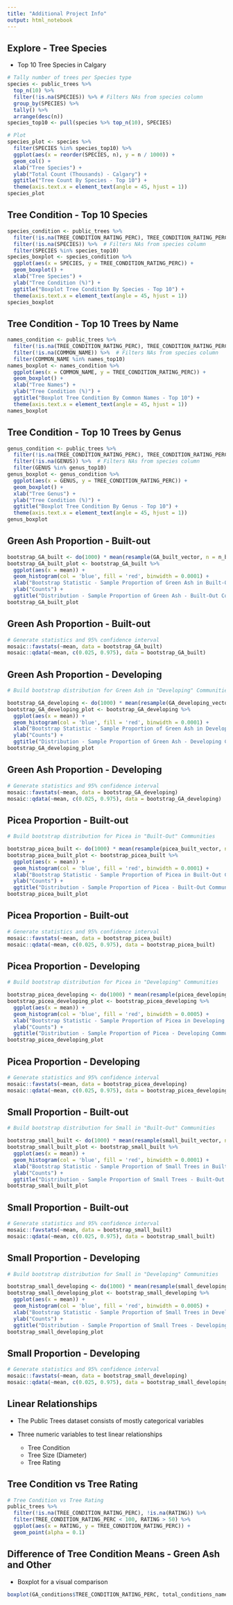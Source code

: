 ```yaml
---
title: "Additional Project Info"
output: html_notebook
---
```


## Explore - Tree Species
- Top 10 Tree Species in Calgary

```r
# Tally number of trees per Species type
species <- public_trees %>%
  top_n(10) %>%
  filter(!is.na(SPECIES)) %>% # Filters NAs from species column
  group_by(SPECIES) %>%
  tally() %>%
  arrange(desc(n))
species_top10 <- pull(species %>% top_n(10), SPECIES)
```

```r
# Plot
species_plot <- species %>%
  filter(SPECIES %in% species_top10) %>%
  ggplot(aes(x = reorder(SPECIES, n), y = n / 1000)) +
  geom_col() +
  xlab("Tree Species") +
  ylab("Total Count (Thousands) - Calgary") +
  ggtitle("Tree Count By Species - Top 10") +
  theme(axis.text.x = element_text(angle = 45, hjust = 1))
species_plot
```

## Tree Condition - Top 10 Species
```r
species_condition <- public_trees %>%
  filter(!is.na(TREE_CONDITION_RATING_PERC), TREE_CONDITION_RATING_PERC < 100) %>%
  filter(!is.na(SPECIES)) %>%  # Filters NAs from species column
  filter(SPECIES %in% species_top10)
species_boxplot <- species_condition %>%
  ggplot(aes(x = SPECIES, y = TREE_CONDITION_RATING_PERC)) +
  geom_boxplot() +
  xlab("Tree Species") +
  ylab("Tree Condition (%)") +
  ggtitle("Boxplot Tree Condition By Species - Top 10") +
  theme(axis.text.x = element_text(angle = 45, hjust = 1))
species_boxplot
```

## Tree Condition - Top 10 Trees by Name
```r
names_condition <- public_trees %>%
  filter(!is.na(TREE_CONDITION_RATING_PERC), TREE_CONDITION_RATING_PERC < 100) %>%
  filter(!is.na(COMMON_NAME)) %>%  # Filters NAs from species column
  filter(COMMON_NAME %in% names_top10)
names_boxplot <- names_condition %>%
  ggplot(aes(x = COMMON_NAME, y = TREE_CONDITION_RATING_PERC)) +
  geom_boxplot() +
  xlab("Tree Names") +
  ylab("Tree Condition (%)") +
  ggtitle("Boxplot Tree Condition By Common Names - Top 10") +
  theme(axis.text.x = element_text(angle = 45, hjust = 1))
names_boxplot
```

## Tree Condition - Top 10 Trees by Genus
```r
genus_condition <- public_trees %>%
  filter(!is.na(TREE_CONDITION_RATING_PERC), TREE_CONDITION_RATING_PERC < 100) %>%
  filter(!is.na(GENUS)) %>%  # Filters NAs from species column
  filter(GENUS %in% genus_top10)
genus_boxplot <- genus_condition %>%
  ggplot(aes(x = GENUS, y = TREE_CONDITION_RATING_PERC)) +
  geom_boxplot() +
  xlab("Tree Genus") +
  ylab("Tree Condition (%)") +
  ggtitle("Boxplot Tree Condition By Genus - Top 10") +
  theme(axis.text.x = element_text(angle = 45, hjust = 1))
genus_boxplot
```

## Green Ash Proportion - Built-out
```r

bootstrap_GA_built <- do(1000) * mean(resample(GA_built_vector, n = n_built))
bootstrap_GA_built_plot <- bootstrap_GA_built %>% 
  ggplot(aes(x = mean)) +
  geom_histogram(col = 'blue', fill = 'red', binwidth = 0.0001) +
  xlab("Bootstrap Statistic - Sample Proportion of Green Ash in Built-Out Communities") +
  ylab("Counts") +
  ggtitle("Distribution - Sample Proportion of Green Ash - Built-Out Communities")
bootstrap_GA_built_plot
```

## Green Ash Proportion - Built-out
```r
# Generate statistics and 95% confidence interval
mosaic::favstats(~mean, data = bootstrap_GA_built)
mosaic::qdata(~mean, c(0.025, 0.975), data = bootstrap_GA_built)
```


## Green Ash Proportion - Developing
```r
# Build bootstrap distribution for Green Ash in "Developing" Communities

bootstrap_GA_developing <- do(1000) * mean(resample(GA_developing_vector, n = n_developing))
bootstrap_GA_developing_plot <- bootstrap_GA_developing %>% 
  ggplot(aes(x = mean)) +
  geom_histogram(col = 'blue', fill = 'red', binwidth = 0.0001) +
  xlab("Bootstrap Statistic - Sample Proportion of Green Ash in Developing Communities") +
  ylab("Counts") +
  ggtitle("Distribution - Sample Proportion of Green Ash - Developing Communities")
bootstrap_GA_developing_plot
```

## Green Ash Proportion - Developing
```r
# Generate statistics and 95% confidence interval
mosaic::favstats(~mean, data = bootstrap_GA_developing)
mosaic::qdata(~mean, c(0.025, 0.975), data = bootstrap_GA_developing)
```

## Picea Proportion - Built-out
```r
# Build bootstrap distribution for Picea in "Built-Out" Communities

bootstrap_picea_built <- do(1000) * mean(resample(picea_built_vector, n = n_built_genus))
bootstrap_picea_built_plot <- bootstrap_picea_built %>% 
  ggplot(aes(x = mean)) +
  geom_histogram(col = 'blue', fill = 'red', binwidth = 0.0001) +
  xlab("Bootstrap Statistic - Sample Proportion of Picea in Built-Out Communities") +
  ylab("Counts") +
  ggtitle("Distribution - Sample Proportion of Picea - Built-Out Communities")
bootstrap_picea_built_plot
```

## Picea Proportion - Built-out
```r
# Generate statistics and 95% confidence interval
mosaic::favstats(~mean, data = bootstrap_picea_built)
mosaic::qdata(~mean, c(0.025, 0.975), data = bootstrap_picea_built)
```

## Picea Proportion - Developing
```r
# Build bootstrap distribution for Picea in "Developing" Communities

bootstrap_picea_developing <- do(1000) * mean(resample(picea_developing_vector, n = n_developing_genus))
bootstrap_picea_developing_plot <- bootstrap_picea_developing %>% 
  ggplot(aes(x = mean)) +
  geom_histogram(col = 'blue', fill = 'red', binwidth = 0.0005) +
  xlab("Bootstrap Statistic - Sample Proportion of Picea in Developing Communities") +
  ylab("Counts") +
  ggtitle("Distribution - Sample Proportion of Picea - Developing Communities")
bootstrap_picea_developing_plot 
```

## Picea Proportion - Developing
```r
# Generate statistics and 95% confidence interval
mosaic::favstats(~mean, data = bootstrap_picea_developing)
mosaic::qdata(~mean, c(0.025, 0.975), data = bootstrap_picea_developing)
```

## Small Proportion - Built-out
```r
# Build bootstrap distribution for Small in "Built-Out" Communities

bootstrap_small_built <- do(1000) * mean(resample(small_built_vector, n = n_built_size))
bootstrap_small_built_plot <- bootstrap_small_built %>% 
  ggplot(aes(x = mean)) +
  geom_histogram(col = 'blue', fill = 'red', binwidth = 0.0001) +
  xlab("Bootstrap Statistic - Sample Proportion of Small Trees in Built-Out Communities") +
  ylab("Counts") +
  ggtitle("Distribution - Sample Proportion of Small Trees - Built-Out Communities")
bootstrap_small_built_plot
```

## Small Proportion - Built-out
```r
# Generate statistics and 95% confidence interval
mosaic::favstats(~mean, data = bootstrap_small_built)
mosaic::qdata(~mean, c(0.025, 0.975), data = bootstrap_small_built)
```

## Small Proportion - Developing
```r
# Build bootstrap distribution for Small in "Developing" Communities

bootstrap_small_developing <- do(1000) * mean(resample(small_developing_vector, n = n_developing_size))
bootstrap_small_developing_plot <- bootstrap_small_developing %>% 
  ggplot(aes(x = mean)) +
  geom_histogram(col = 'blue', fill = 'red', binwidth = 0.0005) +
  xlab("Bootstrap Statistic - Sample Proportion of Small Trees in Developing Communities") +
  ylab("Counts") +
  ggtitle("Distribution - Sample Proportion of Small Trees - Developing Communities")
bootstrap_small_developing_plot 
```

## Small Proportion - Developing
```r
# Generate statistics and 95% confidence interval
mosaic::favstats(~mean, data = bootstrap_small_developing)
mosaic::qdata(~mean, c(0.025, 0.975), data = bootstrap_small_developing)
```

## Linear Relationships
- The Public Trees dataset consists of mostly categorical variables
- Three numeric variables to test linear relationships

    - Tree Condition
    - Tree Size (Diameter)
    - Tree Rating

## Tree Condition vs Tree Rating
```r
# Tree Condition vs Tree Rating
public_trees %>%
  filter(!is.na(TREE_CONDITION_RATING_PERC), !is.na(RATING)) %>%
  filter(TREE_CONDITION_RATING_PERC < 100, RATING > 50) %>%
  ggplot(aes(x = RATING, y = TREE_CONDITION_RATING_PERC)) +
  geom_point(alpha = 0.1)
```

## Difference of Tree Condition Means - Green Ash and Other
- Boxplot for a visual comparison
```r
boxplot(GA_conditions$TREE_CONDITION_RATING_PERC, total_conditions_name$TREE_CONDITION_RATING_PERC, names=c("Green Ash", "Other"), ylab="Tree Condition Rating", col='blue', main="Boxplots of Tree Condition Rating (Green Ash Vs. Other)")
```